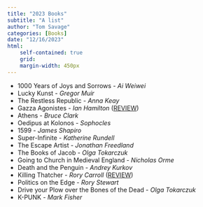 ```yaml
---
title: "2023 Books"
subtitle: "A list"
author: "Tom Savage"
categories: [Books]
date: "12/16/2023"
html: 
    self-contained: true
    grid: 
    margin-width: 450px
---
```


:::{.cleanbox}
- 1000 Years of Joys and Sorrows - _Ai Weiwei_ 
- Lucky Kunst - _Gregor Muir_
- The Restless Republic - _Anna Keay_ 
- Gazza Agonistes - _Ian Hamilton_ ([REVIEW](https://sav.phd/posts/gazza_agonistes/))
- Athens - _Bruce Clark_ 
- Oedipus at Kolonos - _Sophocles_
- 1599 - _James Shapiro_
- Super-Infinite - _Katherine Rundell_
- The Escape Artist - _Jonathan Freedland_
- The Books of Jacob - _Olga Tokarczuk_
- Going to Church in Medieval England - _Nicholas Orme_
- Death and the Penguin - _Andrey Kurkov_
- Killing Thatcher - _Rory Carroll_ ([REVIEW](https://sav.phd/posts/thatcher_review))
- Politics on the Edge - _Rory Stewart_ 
- Drive your Plow over the Bones of the Dead - _Olga Tokarczuk_
- K-PUNK - _Mark Fisher_
:::
